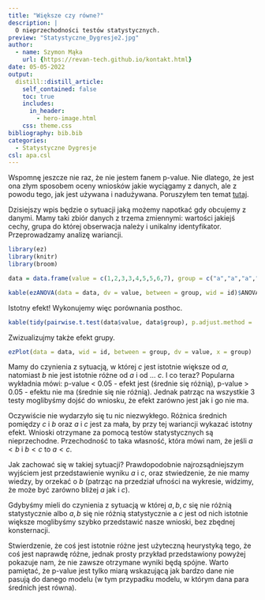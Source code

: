 ```yaml
---
title: "Większe czy równe?"
description: |
  O nieprzechodności testów statystycznych.
preview: "Statystyczne_Dygresje2.jpg"
author:
  - name: Szymon Mąka
    url: {https://revan-tech.github.io/kontakt.html}
date: 05-05-2022
output:
  distill::distill_article:
    self_contained: false
    toc: true
    includes:
      in_header:
        - hero-image.html
    css: theme.css  
bibliography: bib.bib
categories: 
  - Statystyczne Dygresje
csl: apa.csl
---
```


Wspomnę jeszcze nie raz, że nie jestem fanem p-value. Nie dlatego, że jest ona złym sposobem oceny wniosków jakie wyciągamy z danych, ale z powodu tego, jak jest używana i nadużywana. Poruszyłem ten temat <span style="color:blue">[tutaj](https://revan-tech.github.io/posts/2022-01-15-seria-jak-rozumie-nauk-metodologia-bada-i-statystyka/)</span>. 

Dzisiejszy wpis będzie o sytuacji jaką możemy napotkać gdy obcujemy z danymi.
Mamy taki zbiór danych z trzema zmiennymi: wartości jakiejś cechy, grupa do której obserwacja należy i unikalny identyfikator. Przeprowadzamy analizę wariancji.  

```r
library(ez)
library(knitr)
library(broom)

data = data.frame(value = c(1,2,3,3,4,5,5,6,7), group = c("a","a","a","b","b","b","c","c","c"), id = 1:9)

kable(ezANOVA(data = data, dv = value, between = group, wid = id)$ANOVA)

```
Istotny efekt! Wykonujemy więc porównania posthoc. 

```r
kable(tidy(pairwise.t.test(data$value, data$group), p.adjust.method = 'holm'))
```

Zwizualizujmy także efekt grupy.

```r
ezPlot(data = data, wid = id, between = group, dv = value, x = group)
```

Mamy do czynienia z sytuacją, w której $c$ jest istotnie większe od $a$, natomiast $b$ nie jest istotnie różne od $a$ i od ... $c$. I co teraz? Popularna wykładnia mówi: p-value < 0.05 - efekt jest (średnie się różnią), p-value > 0.05 - efektu nie ma (średnie się nie różnią). Jednak patrząc na wszystkie 3 testy moglibyśmy dojść do wniosku, że efekt zarówno jest jak i go nie ma. 

Oczywiście nie wydarzyło się tu nic niezwykłego. Różnica średnich pomiędzy $c$ i $b$ oraz $a$ i $c$ jest za mała, by przy tej wariancji wykazać istotny efekt. Wnioski otrzymane za pomocą testów statystycznych są nieprzechodne. Przechodność to taka własność, która mówi nam, że jeśli $a<b$ i $b<c$ to $a<c$.

Jak zachować się w takiej sytuacji? Prawdopodobnie najrozsądniejszym wyjściem jest przedstawienie wyniku $a$ i $c$, oraz stwiedzenie, że nie mamy wiedzy, by orzekać o $b$ (patrząc na przedział ufności na wykresie, widzimy, że może być zarówno bliżej $a$ jak i $c$).

Gdybyśmy mieli do czynienia z sytuacją w której $a,b,c$ się nie różnią statystycznie albo $a,b$ się nie różnią statystycznie a $c$ jest od nich istotnie większe moglibyśmy szybko przedstawić nasze wnioski, bez zbędnej konsternacji.  

Stwierdzenie, że coś jest istotnie różne jest użyteczną heurystyką tego, że coś jest naprawdę różne, jednak prosty przykład przedstawiony powyżej pokazuje nam, że nie zawsze otrzymane wyniki będą spójne. Warto pamiętać, że p-value jest tylko miarą wskazującą jak bardzo dane nie pasują do danego modelu (w tym przypadku modelu, w którym dana para średnich jest równa). 
